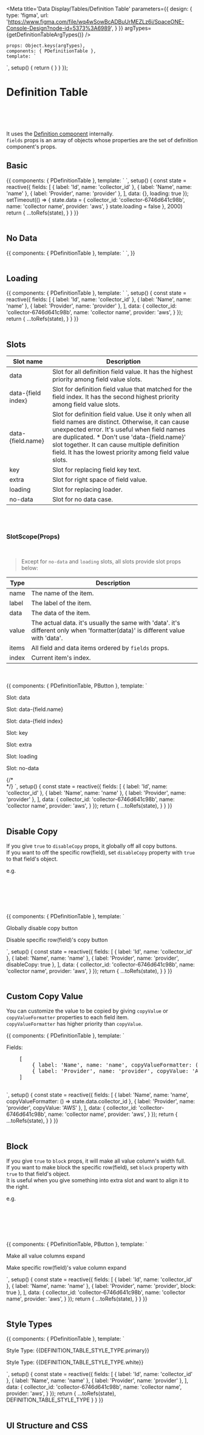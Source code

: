 

<Meta title='Data Display/Tables/Definition Table' parameters={{
    design: {
        type: 'figma',
        url: 'https://www.figma.com/file/wq4wSowBcADBuUrMEZLz6i/SpaceONE-Console-Design?node-id=5373%3A6989',
    }
}} argTypes={getDefinitionTableArgTypes()}
/>

    props: Object.keys(argTypes),
    components: { PDefinitionTable },
    template: `
<p-definition-table
    :fields="fields"
    :data="data"
    :loading="loading"
    :skeleton-rows="skeletonRows"
    :disable-copy="disableCopy"
    :style-type="styleType"
    :block="block"
/>`,
    setup() {
        return {
        }
    }
});


# Definition Table

<br/>
<br/>
<br/>

It uses the [Definition component](?path=/docs/data-display-tables-definition-table-definition--basic) internally. <br/>
`fields` props is an array of objects whose properties are the set of definition component's props. <br/>



## Basic
<Canvas>
    <Story name="Basic">
{{
    components: { PDefinitionTable },
    template: `
<p-definition-table
    :fields="fields"
    :data="data"
    :loading="loading"
/>
`,
    setup() {
        const state = reactive({
            fields: [
                { label: 'Id', name: 'collector_id' },
                { label: 'Name', name: 'name' },
                { label: 'Provider', name: 'provider' },
            ],
            data: {},
            loading: true
        });
        setTimeout(() => {
            state.data = {
                collector_id: 'collector-6746d641c98b',
                    name: 'collector name',
                provider: 'aws',
            }
            state.loading = false
        }, 2000)
        return {
            ...toRefs(state),
        }
    }
}}
    </Story>
</Canvas>

<br/>
<br/>


## No Data
<Canvas>
    <Story name="No Data">
        {{
            components: { PDefinitionTable },
            template: `
<p-definition-table />
`,
        }}
    </Story>
</Canvas>

<br/>
<br/>

## Loading

<Canvas>
    <Story name="Loading">
        {{
            components: { PDefinitionTable },
            template: `
<p-definition-table
    :fields="fields"
    :data="data"
    loading
/>
`,
            setup() {
                const state = reactive({
                    fields: [
                        { label: 'Id', name: 'collector_id' },
                        { label: 'Name', name: 'name' },
                        { label: 'Provider', name: 'provider' },
                    ],
                    data: {
                        collector_id: 'collector-6746d641c98b',
                        name: 'collector name',
                        provider: 'aws',
                    }
                });
                return {
                    ...toRefs(state),
                }
            }
        }}
    </Story>
</Canvas>

<br/>
<br/>

## Slots

| Slot name | Description |
| ---- | ----------- |
| data | Slot for all definition field value. It has the highest priority among field value slots. |
| data-{field index} | Slot for definition field value that matched for the field index. It has the second highest priority among field value slots. |
| data-{field.name} | Slot for definition field value. Use it only when all field names are distinct. Otherwise, it can cause unexpected error. It's useful when field names are duplicated. * Don't use 'data-{field.name}' slot together. It can cause multiple definition field. It has the lowest priority among field value slots. |
| key | Slot for replacing field key text. |
| extra | Slot for right space of field value. |
| loading | Slot for replacing loader. |
| no-data | Slot for no data case. |

<br/>
<br/>

### SlotScope(Props)

<br/>

> Except for `no-data` and `loading` slots, all slots provide slot props below:

| Type | Description |
| ---- | ----------- |
| name | The name of the item. |
| label | The label of the item. |
| data | The data of the item. |
| value | The actual data. it's usually the same with 'data'. it's different only when 'formatter(data)' is different value with 'data'. |
| items | All field and data items ordered by `fields` props. |
| index | Current item's index. |

<br/>
<br/>

<Canvas>
    <Story name="Slots">
{{
    components: { PDefinitionTable, PButton },
    template: `
<div>
    <p class="mb-4 text-lg font-bold">Slot: data</p>
    <p-definition-table
        :fields="fields"
        :data="data"
    >
        <template #data="{value}">
            <span class="text-secondary-dark">{{value}}</span>
        </template>
    </p-definition-table>
    <p class="mb-4 text-lg font-bold">Slot: data-{field.name}</p>
    <p-definition-table
        :fields="fields"
        :data="data"
    >
        <template #data-name="{value}">
            <span class="text-secondary-dark">{{value}}</span>
        </template>
    </p-definition-table>
    <p class="mb-4 text-lg font-bold">Slot: data-{field index}</p>
    <p-definition-table
        :fields="fields"
        :data="data"
    >
        <template #data-name="{index, value}">
            <span class="text-secondary-dark">{{index}}. {{value}}</span>
        </template>
    </p-definition-table>
    <p class="my-4 text-lg font-bold">Slot: key</p>
    <p-definition-table
        :fields="fields"
        :data="data"
    >
        <template #key="{label}">
            <span class="text-secondary-dark">{{label}}</span>
        </template>
    </p-definition-table>
    <p class="my-4 text-lg font-bold">Slot: extra</p>
    <p-definition-table
        :fields="fields"
        :data="data"
    >
        <template #extra="{label}">
            <div class="text-peacock mr-4 w-full text-right"><p-button style-type="highlight" size="sm">Edit</p-button></div>
        </template>
    </p-definition-table>
    <p class="my-4 text-lg font-bold">Slot: loading</p>
    <p-definition-table
        :fields="fields"
        :data="data"
        loading
    >
        <template #loading>
            <span class="text-secondary-dark">Loading...</span>
        </template>
    </p-definition-table>
    <p class="my-4 text-lg font-bold">Slot: no-data</p>
    <p-definition-table
        :fields="fields"
        :data="{}"
    >
        <template #no-data>
            <span class="text-secondary-dark">No Data</span>
        </template>
    </p-definition-table>
</div>
{/*<div>*/}
`,
    setup() {
        const state = reactive({
            fields: [
                { label: 'Id', name: 'collector_id' },
                { label: 'Name', name: 'name' },
                { label: 'Provider', name: 'provider' },
            ],
            data: {
                collector_id: 'collector-6746d641c98b',
                name: 'collector name',
                provider: 'aws',
            }
        });
        return {
            ...toRefs(state),
        }
    }
}}
    </Story>
</Canvas>

<br/>
<br/>


## Disable Copy

If you give `true` to `disableCopy` props, it globally off all copy buttons. <br/>
If you want to off the specific row(field), set `disableCopy` property with `true` to that field's object. <br/>

e.g.<br/>

```javascript
fields: [
    { label: 'Id', name: 'collector_id' },
    { label: 'Name', name: 'name' },
    { label: 'Provider', name: 'provider', disableCopy: true }, // will be hide copy button to this field
]
```


<Canvas>
    <Story name="Disable Copy">
        {{
            components: { PDefinitionTable },
            template: `
<div>
    <p class="text-xl mb-4">Globally disable copy button</p>
    <p-definition-table
        :fields="fields"
        :data="data"
        disable-copy
    />
    <p class="text-xl my-4">Disable specific row(field)'s copy button</p>
    <p-definition-table
        :fields="fields"
        :data="data"
    />
</div>
`,
            setup() {
                const state = reactive({
                    fields: [
                        { label: 'Id', name: 'collector_id' },
                        { label: 'Name', name: 'name' },
                        { label: 'Provider', name: 'provider', disableCopy: true },
                    ],
                    data: {
                        collector_id: 'collector-6746d641c98b',
                        name: 'collector name',
                        provider: 'aws',
                    }
                });
                return {
                    ...toRefs(state),
                }
            }
        }}
    </Story>
</Canvas>

<br/>
<br/>

## Custom Copy Value

You can customize the value to be copied by giving ```copyValue``` or ```copyValueFormatter``` properties to each field item. <br/>
```copyValueFormatter``` has higher priority than ```copyValue```.<br/>

<Canvas>
    <Story name="Custom Copy Value">
        {{
            components: { PDefinitionTable },
            template: `
<div>
    <p class="text-xl mb-4">Fields:</p>
    <pre class="mb-4">
    [
        { label: 'Name', name: 'name', copyValueFormatter: () => data.collector_id },
        { label: 'Provider', name: 'provider', copyValue: 'AWS' },
    ]
    </pre>
    <p-definition-table
        :fields="fields"
        :data="data"
    />
</div>
`,
            setup() {
                const state = reactive({
                    fields: [
                        { label: 'Name', name: 'name', copyValueFormatter: () => state.data.collector_id },
                        { label: 'Provider', name: 'provider', copyValue: 'AWS' },
                    ],
                    data: {
                        collector_id: 'collector-6746d641c98b',
                        name: 'collector name',
                        provider: 'aws',
                    }
                });
                return {
                    ...toRefs(state),
                }
            }
        }}
    </Story>
</Canvas>

<br/>
<br/>


## Block

If you give `true` to `block` props, it will make all value column's width full. <br/>
If you want to make block the specific row(field), set `block` property with `true` to that field's object. <br/>
It is useful when you give something into extra slot and want to align it to the right. <br/>

e.g.

```javascript
fields: [
    { label: 'Id', name: 'collector_id' },
    { label: 'Name', name: 'name' },
    { label: 'Provider', name: 'provider', block: true }, // will be make block to only this field
]
```


<Canvas>
    <Story name="Block">
        {{
            components: { PDefinitionTable, PButton },
            template: `
<div>
    <p class="text-xl mb-4">Make all value columns expand</p>
    <p-definition-table
        :fields="fields"
        :data="data"
        block
    >
        <template #extra>
            <p-button style-type="highlight" size="sm">Edit</p-button>
        </template>
    </p-definition-table>
    <p class="text-xl my-4">Make specific row(field)'s value column expand</p>
    <p-definition-table
        :fields="fields"
        :data="data"
    >
        <template #extra>
            <p-button style-type="highlight" size="sm">Edit</p-button>
        </template>
    </p-definition-table>
</div>
<!-- <div> -->
`,
            setup() {
                const state = reactive({
                    fields: [
                        { label: 'Id', name: 'collector_id' },
                        { label: 'Name', name: 'name' },
                        { label: 'Provider', name: 'provider', block: true },
                    ],
                    data: {
                        collector_id: 'collector-6746d641c98b',
                        name: 'collector name',
                        provider: 'aws',
                    }
                });
                return {
                    ...toRefs(state),
                }
            }
        }}
    </Story>
</Canvas>

<br/>
<br/>


## Style Types

<Canvas>
    <Story name="Style Types">
        {{
            components: { PDefinitionTable },
            template: `
<div>
    <p class="mb-4 text-lg font-bold">Style Type: {{DEFINITION_TABLE_STYLE_TYPE.primary}}</p>
    <p-definition-table
        :fields="fields"
        :data="data"
        :style-type="DEFINITION_TABLE_STYLE_TYPE.primary"
    />
    <p class="mb-4 text-lg font-bold">Style Type: {{DEFINITION_TABLE_STYLE_TYPE.white}}</p>
    <p-definition-table
        :fields="fields"
        :data="data"
        :style-type="DEFINITION_TABLE_STYLE_TYPE.white"
    />
</div>
`,
            setup() {
                const state = reactive({
                    fields: [
                        { label: 'Id', name: 'collector_id' },
                        { label: 'Name', name: 'name' },
                        { label: 'Provider', name: 'provider' },
                    ],
                    data: {
                        collector_id: 'collector-6746d641c98b',
                        name: 'collector name',
                        provider: 'aws',
                    }
                });
                return {
                    ...toRefs(state),
                    DEFINITION_TABLE_STYLE_TYPE
                }
            }
        }}
    </Story>
</Canvas>

<br/>
<br/>

## UI Structure and CSS

```css
.p-definition-table(class=styleType style="position: relative; min-height: 11.25rem;")
    .no-data(style="min-height: 11.25rem;")
        slot(name="no-data")
    table(style="table-layout: fixed;")
        tbody
            .p-definition(class="def-row")
                slot(name="data")
                    slot(name="data-{item.name}")
                        slot(name="data-{index}")
                slot(name="key")
                slot(name="extra")
    }
    .loading-backdrop(style="position: absolute; top: 0; z-index: 1;")
    .loading(style="position: absolute; top: 0; z-index: 2; max-height: 10rem;")
```

## Playground
<Canvas>
    <Story name="Playground" >
        {Template.bind({})}
    </Story>
</Canvas>

<ArgsTable story="Playground" />

<br/>



